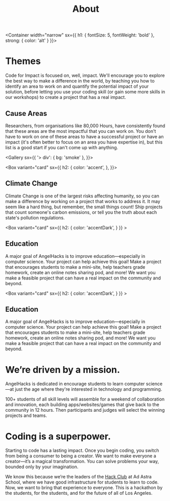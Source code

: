 
<Header sx={{ bg: 'primary' }} width="narrow">

# About

</Header>

<Container width="narrow"
  sx={{
    h1: {
      fontSize: 5,
      fontWeight: 'bold'
    },
    strong: {
      color: 'alt'
    }
  }}>

# Themes

Code for Impact is focused on, well, impact. We'll encourage you to explore the best way to make a difference in the world, by teaching you how to identify an area to work on and quantify the potential impact of your solution, before letting you use your coding skill (or gain some more skills in our workshops) to create a project that has a real impact.

## Cause Areas
Researchers, from organisations like 80,000 Hours, have consistently found that these areas are the most impactful that you can work on. You don't have to work on one of these areas to have a successful project or have an impact (it's often better to focus on an area you have expertise in), but this list is a good start if you can't come up with anything.

</Container>

<Gallery sx={{
    '> div': {
        bg: 'smoke'
    },
}}>

<Box variant="card"
sx={{
    h2: {
        color: 'accent',
    },
    }}>

## Climate Change

Climate Change is one of the largest risks affecting humanity, so you can make a difference by working on a project that works to address it.  It may seem like a hard thing, but remember, the small things count! Ship projects that count someone's carbon emissions, or tell you the truth about each state's pollution regulations.

</Box>

<Box variant="card"
sx={{
        h2: {
            color: 'accentDark',
        }
    }} >

## Education

A major goal of AngelHacks is to improve education—especially in computer science. Your project can help achieve this goal! Make a project that encourages students to make a mini-site, help teachers grade homework, create an online notes sharing pod, and more! We want you make a feasible project that can have a real impact on the community and beyond.

</Box>

<Box variant="card"
sx={{
        h2: {
            color: 'accentDark',
        }
    }} >

## Education

A major goal of AngelHacks is to improve education—especially in computer science. Your project can help achieve this goal! Make a project that encourages students to make a mini-site, help teachers grade homework, create an online notes sharing pod, and more! We want you make a feasible project that can have a real impact on the community and beyond.

</Box>

</Gallery>
<Container width="narrow"
    sx={{
        h1: {
            fontWeight:"bold"
        }
    }}>

# We’re driven by a mission.

AngelHacks is dedicated in encourage students to learn computer science—at just the age where they're interested in technology and programming.

100+ students of all skill levels will assemble for a weekend of collaboration and innovation, each building apps/websites/games that give back to the community in 12 hours. Then participants and judges will select the winning projects and teams.

# Coding is a superpower.

Starting to code has a lasting impact. Once you begin coding, you switch from being a consumer to being a creator. We want to make everyone a creator—it’s a magical transformation. You can solve problems your way, bounded only by your imagination.

We know this because we’re the leaders of the [Hack Club](https://hackclub.com/) at Ad Astra School, where we have good infrastructure for students to learn to code. Now, we want to bring that experience to everyone. This is a hackathon by the students, for the students, and for the future of all of Los Angeles.

</Container>
